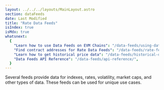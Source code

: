 ```yaml
---
layout: ../../../layouts/MainLayout.astro
section: dataFeeds
date: Last Modified
title: "Rate Data Feeds"
isIndex: true
isMdx: true
whatsnext:
  {
    "Learn how to use Data Feeds on EVM Chains": "/data-feeds/using-data-feeds/",
    "Find contract addresses for Rate Data Feeds": "/data-feeds/rate-feeds/addresses/",
    "Learn how to get historical price data": "/data-feeds/historical-data/",
    "Data Feeds API Reference": "/data-feeds/api-reference/",
  }
---
```


Several feeds provide data for indexes, rates, volatility, market caps, and other types of data. These feeds can be used for unique use cases.
